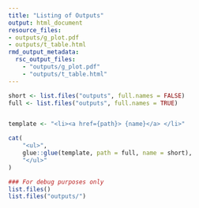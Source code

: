 ```yaml
---
title: "Listing of Outputs"
output: html_document
resource_files:
- outputs/g_plot.pdf
- outputs/t_table.html
rmd_output_metadata:
  rsc_output_files:
    - "outputs/g_plot.pdf"
    - "outputs/t_table.html"
---
```




```r

short <- list.files("outputs", full.names = FALSE)
full <- list.files("outputs", full.names = TRUE)


template <- "<li><a href={path}> {name}</a> </li>"

cat(
    "<ul>",
    glue::glue(template, path = full, name = short),
    "</ul>"
)
```



```r
### For debug purposes only
list.files()
list.files("outputs/")
```

